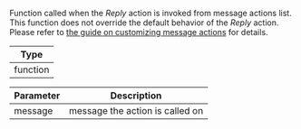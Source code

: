 Function called when the _Reply_ action is invoked from message actions list.
This function does not override the default behavior of the _Reply_ action.
Please refer to [the guide on customizing message actions](../../../../guides/message_actions_customization.mdx) for details.

| Type     |
| -------- |
| function |

| Parameter | Description                     |
| --------- | ------------------------------- |
| message   | message the action is called on |
